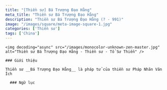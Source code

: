 ```yaml
---
title: "[Thiền sư] Bá Trượng Đạo Hằng"
meta_title: "Thiền sư Bá Trượng Đạo Hằng"
description: "Thiền sư Bá Trượng Đạo Hằng (? - 991)"
image: "/images/square/meta-image-square-1.jpg"
categories: ['Thiền sư']
tags: ['China']
---
```


<div className="grid xl:grid-cols-8 lg:grid-cols-8 md:grid-cols-2 sm:grid-cols-2 xs:grid-cols-1 gap-8 bg-body dark:bg-darkmode-body">

  <div className="lg:col-span-3 md:col-span-1">

    <img decoding="async" src="/images/monocolor-unknown-zen-master.jpg" alt="Thiền sư Bá Trượng Đạo Hằng - Thiền sư - Tổ Sư Thiền" />

    ### Giới thiệu

    Thiền sư __Bá Trượng Đạo Hằng__ là pháp tử của thiền sư Pháp Nhãn Văn Ích

  </div>

  <div className="lg:col-span-5 md:col-span-1">

      ### Ngữ lục





  </div>

</div>
